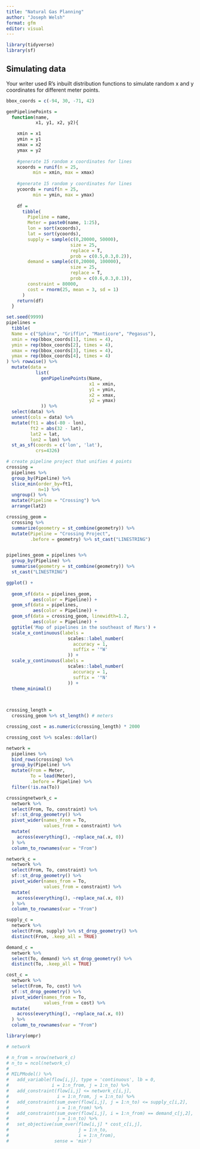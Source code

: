```yaml
---
title: "Natural Gas Planning"
author: "Joseph Welsh"
format: gfm
editor: visual
---
```


```r
library(tidyverse)
library(sf)
```


## Simulating data

Your writer used R's inbuilt distribution functions to simulate random x and y coordinates for different meter points.

```r

bbox_coords = c(-94, 30, -71, 42)

genPipelinePoints = 
  function(name, 
           x1, y1, x2, y2){

    xmin = x1
    ymin = y1
    xmax = x2
    ymax = y2
    
    #generate 15 random x coordinates for lines
    xcoords = runif(n = 25, 
          min = xmin, max = xmax)
    
    #generate 15 random y coordinates for lines
    ycoords = runif(n = 25, 
          min = ymin, max = ymax)
    
    df = 
      tibble(
        Pipeline = name,
        Meter = paste0(name, 1:25),
        lon = sort(xcoords),
        lat = sort(ycoords),
        supply = sample(c(0,20000, 50000), 
                        size = 25,
                        replace = T, 
                        prob = c(0.5,0.3,0.2)),
        demand = sample(c(0,20000, 100000), 
                        size = 25, 
                        replace = T, 
                        prob = c(0.6,0.3,0.1)),
        constraint = 80000,
        cost = rnorm(25, mean = 3, sd = 1)
      )
    return(df)
  }

```


```r
set.seed(9999)
pipelines = 
  tibble(
  Name = c("Sphinx", "Griffin", "Manticore", "Pegasus"), 
  xmin = rep(bbox_coords[1], times = 4),
  ymin = rep(bbox_coords[2], times = 4),
  xmax = rep(bbox_coords[3], times = 4),
  ymax = rep(bbox_coords[4], times = 4)
) %>% rowwise() %>% 
  mutate(data = 
           list(
             genPipelinePoints(Name,
                               x1 = xmin,
                               y1 = ymin,
                               x2 = xmax,
                               y2 = ymax)
             )) %>% 
  select(data) %>% 
  unnest(cols = data) %>% 
  mutate(ft1 = abs(-80 - lon),
         ft2 = abs(32 - lat),
         lat2 = lat,
         lon2 = lon) %>% 
  st_as_sf(coords = c('lon', 'lat'),
           crs=4326)

```


```r
# create pipeline project that unifies 4 points
crossing = 
  pipelines %>% 
  group_by(Pipeline) %>% 
  slice_min(order_by=ft1,
            n=1) %>% 
  ungroup() %>% 
  mutate(Pipeline = "Crossing") %>% 
  arrange(lat2)

crossing_geom = 
  crossing %>% 
  summarize(geometry = st_combine(geometry)) %>% 
  mutate(Pipeline = "Crossing Project",
         .before = geometry) %>% st_cast("LINESTRING")


pipelines_geom = pipelines %>% 
  group_by(Pipeline) %>% 
  summarise(geometry = st_combine(geometry)) %>%
  st_cast("LINESTRING")

ggplot() +
  
  geom_sf(data = pipelines_geom,
          aes(color = Pipeline)) +
  geom_sf(data = pipelines, 
          aes(color = Pipeline)) +
  geom_sf(data = crossing_geom, linewidth=1.2,
          aes(color = Pipeline)) +
  ggtitle('Map of pipelines in the southeast of Mars') +
  scale_x_continuous(labels = 
                       scales::label_number(
                         accuracy = 1,
                         suffix = '°W'
                       )) +
  scale_y_continuous(labels = 
                       scales::label_number(
                         accuracy = 1,
                         suffix = '°N'
                       )) +
  theme_minimal()

 
```


```r

crossing_length = 
  crossing_geom %>% st_length() # meters

crossing_cost = as.numeric(crossing_length) * 2000

crossing_cost %>% scales::dollar()
```

```r
network = 
  pipelines %>%
  bind_rows(crossing) %>%
  group_by(Pipeline) %>%
  mutate(From = Meter,
         To = lead(Meter),
         .before = Pipeline) %>%
  filter(!is.na(To))

crossingnetwork_c =  
  network %>% 
  select(From, To, constraint) %>%
  sf::st_drop_geometry() %>%
  pivot_wider(names_from = To,
              values_from = constraint) %>%
  mutate(
    across(everything(), ~replace_na(.x, 0))
  ) %>% 
  column_to_rownames(var = "From")

```


```r

network_c = 
  network %>%
  select(From, To, constraint) %>%
  sf::st_drop_geometry() %>%
  pivot_wider(names_from = To,
              values_from = constraint) %>%
  mutate(
    across(everything(), ~replace_na(.x, 0))
  ) %>% 
  column_to_rownames(var = "From")

```

```r

supply_c = 
  network %>% 
  select(From, supply) %>% st_drop_geometry() %>% 
  distinct(From, .keep_all = TRUE)

demand_c = 
  network %>% 
  select(To, demand) %>% st_drop_geometry() %>% 
  distinct(To, .keep_all = TRUE)

cost_c = 
  network %>% 
  select(From, To, cost) %>%
  sf::st_drop_geometry() %>%
  pivot_wider(names_from = To,
              values_from = cost) %>%
  mutate(
    across(everything(), ~replace_na(.x, 0))
  ) %>% 
  column_to_rownames(var = "From")
```


```r
library(ompr)

# network

# n_from = nrow(network_c)
# n_to = ncol(network_c)
# 
# MILPModel() %>% 
#   add_variable(flow[i,j], type = 'continuous', lb = 0,
#                i = 1:n_from, j = 1:n_to) %>% 
#   add_constraint(flow[i,j] <= network_c[i,j], 
#                  i = 1:n_from, j = 1:n_to) %>% 
#   add_constraint(sum_over(flow[i,j], j = 1:n_to) <= supply_c[i,2], 
#                  i = 1:n_from) %>% 
#   add_constraint(sum_over(flow[i,j], i = 1:n_from) == demand_c[j,2],
#                  j = 1:n_to) %>% 
#   set_objective(sum_over(flow[i,j] * cost_c[i,j], 
#                          j = 1:n_to, 
#                          i = 1:n_from),
#                 sense = 'min')



```


